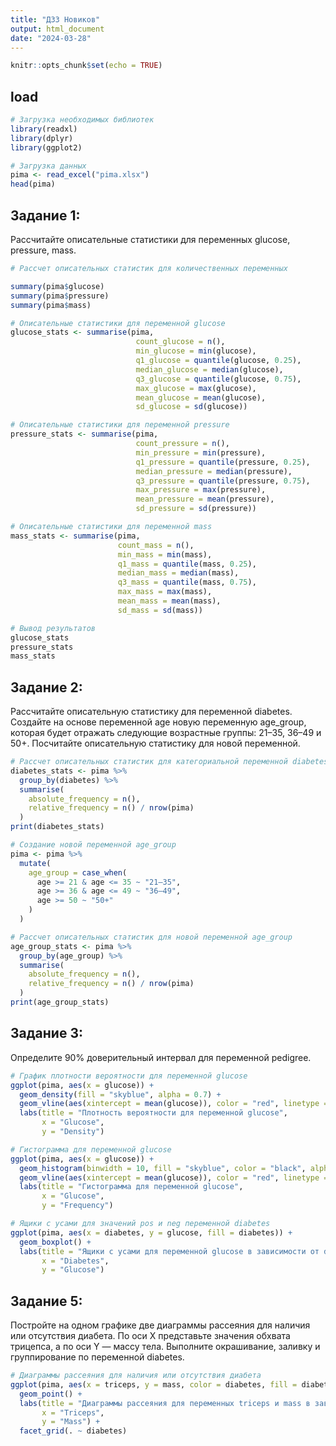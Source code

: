 ```yaml
---
title: "ДЗ3 Новиков"
output: html_document
date: "2024-03-28"
---
```


```r
knitr::opts_chunk$set(echo = TRUE)
```

## load

```r
# Загрузка необходимых библиотек
library(readxl)
library(dplyr)
library(ggplot2)

# Загрузка данных
pima <- read_excel("pima.xlsx")
head(pima)
```

## Задание 1:

Рассчитайте описательные статистики для переменных glucose, pressure, mass.

```r
# Рассчет описательных статистик для количественных переменных

summary(pima$glucose)
summary(pima$pressure)
summary(pima$mass)

# Описательные статистики для переменной glucose
glucose_stats <- summarise(pima,
                            count_glucose = n(),
                            min_glucose = min(glucose),
                            q1_glucose = quantile(glucose, 0.25),
                            median_glucose = median(glucose),
                            q3_glucose = quantile(glucose, 0.75),
                            max_glucose = max(glucose),
                            mean_glucose = mean(glucose),
                            sd_glucose = sd(glucose))

# Описательные статистики для переменной pressure
pressure_stats <- summarise(pima,
                            count_pressure = n(),
                            min_pressure = min(pressure),
                            q1_pressure = quantile(pressure, 0.25),
                            median_pressure = median(pressure),
                            q3_pressure = quantile(pressure, 0.75),
                            max_pressure = max(pressure),
                            mean_pressure = mean(pressure),
                            sd_pressure = sd(pressure))

# Описательные статистики для переменной mass
mass_stats <- summarise(pima,
                        count_mass = n(),
                        min_mass = min(mass),
                        q1_mass = quantile(mass, 0.25),
                        median_mass = median(mass),
                        q3_mass = quantile(mass, 0.75),
                        max_mass = max(mass),
                        mean_mass = mean(mass),
                        sd_mass = sd(mass))

# Вывод результатов
glucose_stats
pressure_stats
mass_stats
```

## Задание 2:

Рассчитайте описательную статистику для переменной diabetes. Создайте на основе переменной age новую переменную age_group, которая будет отражать следующие возрастные группы: 21–35, 36–49 и 50+. Посчитайте описательную статистику для новой переменной.

```r
# Рассчет описательных статистик для категориальной переменной diabetes
diabetes_stats <- pima %>%
  group_by(diabetes) %>%
  summarise(
    absolute_frequency = n(),
    relative_frequency = n() / nrow(pima)
  )
print(diabetes_stats)

# Создание новой переменной age_group
pima <- pima %>%
  mutate(
    age_group = case_when(
      age >= 21 & age <= 35 ~ "21–35",
      age >= 36 & age <= 49 ~ "36–49",
      age >= 50 ~ "50+"
    )
  )

# Рассчет описательных статистик для новой переменной age_group
age_group_stats <- pima %>%
  group_by(age_group) %>%
  summarise(
    absolute_frequency = n(),
    relative_frequency = n() / nrow(pima)
  )
print(age_group_stats)
```

## Задание 3:

Определите 90% доверительный интервал для переменной pedigree.

```r
# График плотности вероятности для переменной glucose
ggplot(pima, aes(x = glucose)) +
  geom_density(fill = "skyblue", alpha = 0.7) +
  geom_vline(aes(xintercept = mean(glucose)), color = "red", linetype = "dashed", size = 1) +
  labs(title = "Плотность вероятности для переменной glucose",
       x = "Glucose",
       y = "Density")

# Гистограмма для переменной glucose
ggplot(pima, aes(x = glucose)) +
  geom_histogram(binwidth = 10, fill = "skyblue", color = "black", alpha = 0.7) +
  geom_vline(aes(xintercept = mean(glucose)), color = "red", linetype = "dashed", size = 1) +
  labs(title = "Гистограмма для переменной glucose",
       x = "Glucose",
       y = "Frequency")

# Ящики с усами для значений pos и neg переменной diabetes
ggplot(pima, aes(x = diabetes, y = glucose, fill = diabetes)) +
  geom_boxplot() +
  labs(title = "Ящики с усами для переменной glucose в зависимости от diabetes",
       x = "Diabetes",
       y = "Glucose")
```

## Задание 5:

Постройте на одном графике две диаграммы рассеяния для наличия или отсутствия диабета. По оси X представьте значения обхвата трицепса, а по оси Y — массу тела. Выполните окрашивание, заливку и группирование по переменной diabetes.

```r
# Диаграммы рассеяния для наличия или отсутствия диабета
ggplot(pima, aes(x = triceps, y = mass, color = diabetes, fill = diabetes)) +
  geom_point() +
  labs(title = "Диаграммы рассеяния для переменных triceps и mass в зависимости от diabetes",
       x = "Triceps",
       y = "Mass") +
  facet_grid(. ~ diabetes)
```
